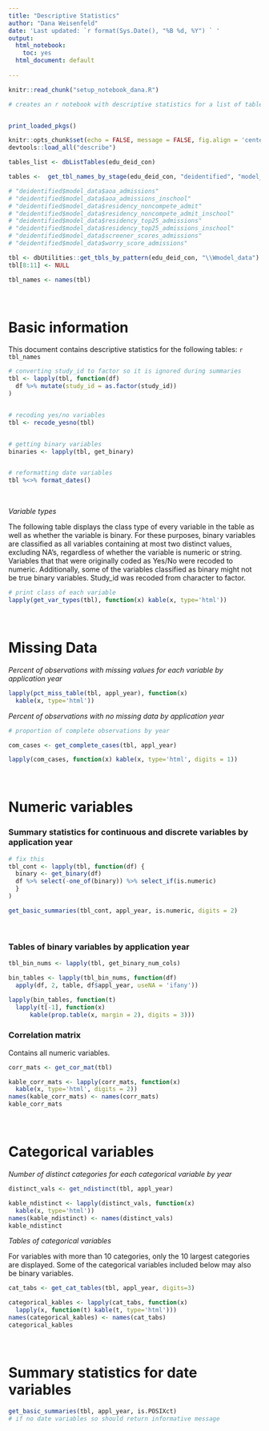 ```yaml
---
title: "Descriptive Statistics"
author: "Dana Weisenfeld"
date: 'Last updated: `r format(Sys.Date(), "%B %d, %Y") ` '
output:
  html_notebook: 
    toc: yes
  html_document: default
  
---
```


```r
knitr::read_chunk("setup_notebook_dana.R")

# creates an r notebook with descriptive statistics for a list of tables

```

```r
```

```r
print_loaded_pkgs()
```

```r

knitr::opts_chunk$set(echo = FALSE, message = FALSE, fig.align = 'center')
devtools::load_all("describe")

```


```r

tables_list <- dbListTables(edu_deid_con)

tables <-  get_tbl_names_by_stage(edu_deid_con, "deidentified", "model_data")

# "deidentified$model_data$aoa_admissions"
# "deidentified$model_data$aoa_admissions_inschool"            
# "deidentified$model_data$residency_noncompete_admit"         
# "deidentified$model_data$residency_noncompete_admit_inschool"
# "deidentified$model_data$residency_top25_admissions"         
# "deidentified$model_data$residency_top25_admissions_inschool"
# "deidentified$model_data$screener_scores_admissions"         
# "deidentified$model_data$worry_score_admissions"  

tbl <- dbUtilities::get_tbls_by_pattern(edu_deid_con, "\\Wmodel_data")
tbl[8:11] <- NULL

tbl_names <- names(tbl)

```


\



# Basic information
This document contains descriptive statistics for the following tables:
`r tbl_names`


```r

# converting study_id to factor so it is ignored during summaries
tbl <- lapply(tbl, function(df) 
  df %>% mutate(study_id = as.factor(study_id))
)


# recoding yes/no variables
tbl <- recode_yesno(tbl)


# getting binary variables
binaries <- lapply(tbl, get_binary)


# reformatting date variables 
tbl %<>% format_dates()


```

\


*Variable types* 

The following table displays the class type of every variable in the table as 
well as whether the variable is binary. For these purposes, binary variables are
classified as all variables containing at most two distinct values, excluding 
NA's, regardless of whether the variable is numeric or string. Variables that 
that were originally coded as Yes/No were recoded to numeric. Additionally, some of the 
variables classified as binary might not be true binary variables. Study_id was
recoded from character to factor. 
```r

# print class of each variable
lapply(get_var_types(tbl), function(x) kable(x, type='html'))

```

\



# Missing Data

*Percent of observations with missing values for each variable by application year*
```r


lapply(pct_miss_table(tbl, appl_year), function(x)
  kable(x, type='html'))


```

*Percent of observations with no missing data by application year* 
```r
# proportion of complete observations by year

com_cases <- get_complete_cases(tbl, appl_year)

lapply(com_cases, function(x) kable(x, type='html', digits = 1))

```

\



# Numeric variables

### Summary statistics for continuous and discrete variables by application year 
```r
# fix this 
tbl_cont <- lapply(tbl, function(df) {
  binary <- get_binary(df)
  df %>% select(-one_of(binary)) %>% select_if(is.numeric)
  }
)

get_basic_summaries(tbl_cont, appl_year, is.numeric, digits = 2)

```

\


### Tables of binary variables by application year

```r

tbl_bin_nums <- lapply(tbl, get_binary_num_cols)

bin_tables <- lapply(tbl_bin_nums, function(df)
  apply(df, 2, table, df$appl_year, useNA = 'ifany'))

lapply(bin_tables, function(t)
  lapply(t[-1], function(x) 
      kable(prop.table(x, margin = 2), digits = 3)))

```


### Correlation matrix 

Contains all numeric variables. 
```r


corr_mats <- get_cor_mat(tbl)

kable_corr_mats <- lapply(corr_mats, function(x) 
  kable(x, type='html', digits = 2))
names(kable_corr_mats) <- names(corr_mats)
kable_corr_mats

```

\



# Categorical variables 

*Number of distinct categories for each categorical variable by year* 
```r

distinct_vals <- get_ndistinct(tbl, appl_year)

kable_ndistinct <- lapply(distinct_vals, function(x) 
  kable(x, type='html')) 
names(kable_ndistinct) <- names(distinct_vals)
kable_ndistinct

```


*Tables of categorical variables* 

For variables with more than 10 categories, only the 10 largest categories are displayed.
Some of the categorical variables included below may also be binary variables. 
```r

cat_tabs <- get_cat_tables(tbl, appl_year, digits=3)

categorical_kables <- lapply(cat_tabs, function(x) 
  lapply(x, function(t) kable(t, type='html')))
names(categorical_kables) <- names(cat_tabs)
categorical_kables

```

\




# Summary statistics for date variables
```r

get_basic_summaries(tbl, appl_year, is.POSIXct) 
# if no date variables so should return informative message

```
